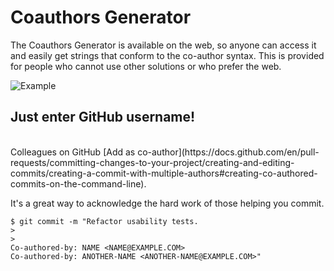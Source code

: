 
# Coauthors Generator

The Coauthors Generator is available on the web, so anyone can access it and easily get strings that conform to the co-author syntax. This is provided for people who cannot use other solutions or who prefer the web.

![Example](/img/generator-example.gif)

## Just enter GitHub username!

<br />

<CoauthorsGenerator />

<Callout type='info'>
Colleagues on GitHub [Add as co-author](https://docs.github.com/en/pull-requests/committing-changes-to-your-project/creating-and-editing-commits/creating-a-commit-with-multiple-authors#creating-co-authored-commits-on-the-command-line).

It's a great way to acknowledge the hard work of those helping you commit.

```shell
$ git commit -m "Refactor usability tests.
>
>
Co-authored-by: NAME <NAME@EXAMPLE.COM>
Co-authored-by: ANOTHER-NAME <ANOTHER-NAME@EXAMPLE.COM>"
```

</Callout>
